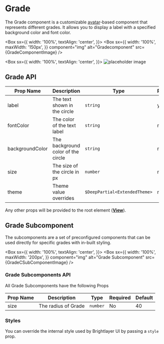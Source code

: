 
# Grade

The Grade component is a customizable [avatar](https://callstack.github.io/react-native-paper/4.0/avatar-text.html)-based component that represents different grades. It allows you to display a label with a specified background color and font color.

<Box
  sx={{
    width: '100%',
    textAlign: 'center',
  }}>
  <Box
    sx={{
      width: '100%',
      maxWidth: '150px',
    }}
    component="img"
    alt="Gradecomponent"
    src={GradeComponentImage}
  />
</Box>

<Box
  sx={{
    width: '100%',
    textAlign: 'center',
  }}>
  ![placeholder image](https://placehold.co/400x300)
</Box>

## Grade API

<Box>

| Prop Name       | Description                        | Type                          | Required | Default                  |
| --------------- | ---------------------------------- | ----------------------------- | -------- | ------------------------ |
| label           | The text shown in the circle       | `string`                      | yes      |                          |
| fontColor       | The color of the text label        | `string`                      | no       | `theme.colors.onPrimary` |
| backgroundColor | The background color of the circle | `string`                      | no       | `theme.colors.primary`   |
| size            | The size of the circle in px       | `number`                      | no       | 40                       |
| theme           | Theme value overrides              | `$DeepPartial<ExtendedTheme>` | no       |                          |

</Box>

Any other props will be provided to the root element ([**View**](https://reactnative.dev/docs/view)).

## Grade Subcomponent

The subcomponents are a set of preconfigured components that can be used directly for specific grades with in-built styling.

<Box
  sx={{
    width: '100%',
    textAlign: 'center',
  }}>
  <Box
    sx={{
      width: '100%',
      maxWidth: '200px',
    }}
    component="img"
    alt="Grade Subcomponent"
    src={GradeCSubComponentImage}
  />
</Box>

### Grade Subcomponents API

All Grade Subcomponents have the following Props

<Box>

| Prop Name | Description         | Type     | Required | Default |
| --------- | ------------------- | -------- | -------- | ------- |
| size      | The radius of Grade | `number` | No       | 40      |

</Box>

### Styles

You can override the internal style used by Brightlayer UI by passing a `style` prop.
